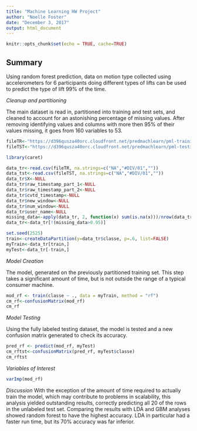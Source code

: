 ```yaml
---
title: "Machine Learning HW Project"
author: "Noelle Foster"
date: "December 3, 2017"
output: html_document
---
```


```r
knitr::opts_chunk$set(echo = TRUE, cache=TRUE)
```

## Summary

Using random forest prediction, data on motion type collected using accelerometers for 6 participants doing different types of lifts can be used to predict the type of lift 99% of the time.  

*Cleanup and partitioning*

The main dataset is read in, partitioned into training and test sets, and cleaned to account for an astonishing percentage of missing values.  After removing identifying values and columns with more then 95% of their values missing, it goes from 160 variables to 53.

```r
fileTR<-"https://d396qusza40orc.cloudfront.net/predmachlearn/pml-training.csv"
fileTST<-"https://d396qusza40orc.cloudfront.net/predmachlearn/pml-testing.csv"

library(caret)

data_tr<-read.csv(fileTR, na.strings=c("NA","#DIV/01",""))
data_tst<-read.csv(fileTST, na.strings=c("NA","#DIV/01",""))
data_tr$X<-NULL
data_tr$raw_timestamp_part_1<-NULL
data_tr$raw_timestamp_part_2<-NULL
data_tr$cvtd_timestamp<-NULL
data_tr$new_window<-NULL
data_tr$num_window<-NULL
data_tr$user_name<-NULL
missing_data<-apply(data_tr, 2, function(x) sum(is.na(x)))/nrow(data_tr)
data_tr<-data_tr[!(missing_data>0.95)]

set.seed(2525)
train<-createDataPartition(y=data_tr$classe, p=.6, list=FALSE)
myTrain<-data_tr[train,]
myTest<-data_tr[-train,]
```

*Model Creation*

The model, generated on the previously partitioned training set.  This step takes a significant amount of time, but is not outside the range of a typical consumer machine.

```r
mod_rf <- train(classe ~ ., data = myTrain, method = "rf")
cm_rf<-confusionMatrix(mod_rf)
cm_rf
``` 

*Model Testing*

Using the fully labeled testing dataset, the model is tested and a new confusion matrix generated to check its accuracy.
```r
pred_rf <- predict(mod_rf, myTest)
cm_rftst<-confusionMatrix(pred_rf, myTest$classe)
cm_rftst
```

*Variables of Interest*
```r
varImp(mod_rf)
```

*Discussion*
With the exception of the amount of time required to actually train the model, which may contribute to problems in scalability, this analysis yielded outstanding results, correctly predicting all 20 of the rows in the unlabeled test set.  Comparing the results with LDA and GBM analyses showed random forest to have the highest accuracy.  LDA in particular had a faster run time, but its 70% accuracy was far inferior.
